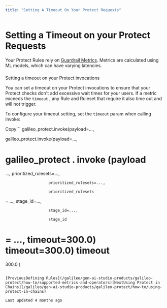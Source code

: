 ```yaml
---
title: "Setting A Timeout On Your Protect Requests"
---
```


# Setting a Timeout on your Protect Requests

Your Protect Rules rely on [Guardrail Metrics](/galileo/gen-ai-studio-products/galileo-protect/how-to/supported-metrics-and-operators). Metrics are calculated using ML models, which can have varying latencies.

### 

[](#setting-a-timeout-on-your-protect-invocations)

Setting a timeout on your Protect invocations

You can set a timeout on your Protect invocations to ensure that your Protect checks don't add excessive wait times for your users. If a metric exceeds the <code class="py-[1px] px-1.5 min-w-[1.625rem] inline-flex justify-center items-center ring-1 ring-inset ring-dark/1 bg-dark/[0.06] rounded text-dark/8 dark:ring-light/1 dark:bg-light/1 dark:text-light/7 text-[.875em] leading-[calc(max(1.20em,1.25rem))]">timeout</code> , any Rule and Ruleset that require it also time out and will not trigger.

To configure your timeout setting, set the <code class="py-[1px] px-1.5 min-w-[1.625rem] inline-flex justify-center items-center ring-1 ring-inset ring-dark/1 bg-dark/[0.06] rounded text-dark/8 dark:ring-light/1 dark:bg-light/1 dark:text-light/7 text-[.875em] leading-[calc(max(1.20em,1.25rem))]">timeout</code> param when calling invoke:

Copy```
galileo_protect.invoke(payload=..., 

galileo_protect.invoke(payload=..., 

galileo_protect
.
invoke
(payload
=
..., 
                       prioritized_rulesets=..., 

                       prioritized_rulesets=..., 

                       prioritized_rulesets
=
..., 
                       stage_id=..., 

                       stage_id=..., 

                       stage_id
=
..., 
                       timeout=300.0)
                       timeout=300.0)
                       timeout
=
300.0
)
```

[PreviousDefining Rules](/galileo/gen-ai-studio-products/galileo-protect/how-to/supported-metrics-and-operators)[NextUsing Protect in Chains](/galileo/gen-ai-studio-products/galileo-protect/how-to/using-protect-in-chains)

Last updated 4 months ago
